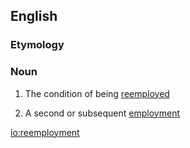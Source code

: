 ==English==

===Etymology===
{{prefix|en|re|employment}}

===Noun===
{{en-noun|~}}

# {{lb|en|uncountable}} The condition of being [[reemploy]]ed
# {{lb|en|countable}} A second or subsequent [[employment]]

[[io:reemployment]]